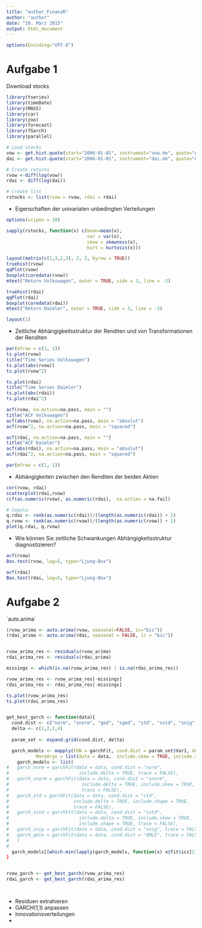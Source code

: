 ```yaml
---
title: "author_FinanzR"
author: "author"
date: "10. März 2015"
output: html_document
---
```


```r
options(Encoding="UTF-8")
```

# Aufgabe 1

Download stocks

```r
library(tseries)
library(timeDate)
library(MASS)
library(car)
library(zoo)
library(forecast)
library(fGarch)
library(parallel)

# Load stocks
vow <- get.hist.quote(start="2006-01-01", instrument="vow.de", quote="AdjClose")
dai <- get.hist.quote(start="2006-01-01", instrument="dai.de", quote="AdjClose")

# Create returns
rvow <-diff(log(vow))
rdai <- diff(log(dai))

# Create list
rstocks <- list(rvow = rvow, rdai = rdai)
```

* Eigenschaften der univariaten unbedingten Verteilungen
```r
options(scipen = 10)

sapply(rstocks, function(x) c(mean=mean(x), 
                              var = var(x),
                              skew = skewness(x),
                              kurt = kurtosis(x)))

layout(matrix(c(1,3,2,3), 2, 2, byrow = TRUE))
truehist(rvow)
qqPlot(rvow)
boxplot(coredata(rvow))
mtext("Return Volkswagen", outer = TRUE, side = 3, line = -3)

truehist(rdai)
qqPlot(rdai)
boxplot(coredata(rdai))
mtext("Return Daimler", outer = TRUE, side = 3, line = -3)

layout(1)
```

* Zeitliche Abhängigkeitsstruktur der Renditen und von Transformationen der Renditen
```r


par(mfrow = c(3, 1))
ts.plot(rvow)
title("Time Series Volkswagen")
ts.plot(abs(rvow))
ts.plot(rvow^2)

ts.plot(rdai)
title("Time Series Daimler")
ts.plot(abs(rdai))
ts.plot(rdai^2)

acf(rvow, na.action=na.pass, main = "")
title("ACF Volkswagen")
acf(abs(rvow), na.action=na.pass, main = "absolut")
acf(rvow^2, na.action=na.pass, main = "squared")

acf(rdai, na.action=na.pass, main = "")
title("ACF Daimler")
acf(abs(rdai), na.action=na.pass, main = "absolut")
acf(rdai^2, na.action=na.pass, main = "squared")

par(mfrow = c(1, 1))
```

* Abhängigkeiten zwischen den Renditen der beiden Aktien
```r
cor(rvow, rdai)
scatterplot(rdai,rvow)
ccf(as.numeric(rvow), as.numeric(rdai),  na.action = na.fail)

# Copula
q.rdai <- rank(as.numeric(rdai))/(length(as.numeric(rdai)) + 1)
q.rvow <- rank(as.numeric(rvow))/(length(as.numeric(rvow)) + 1)
plot(q.rdai, q.rvow)
```

* Wie können Sie zeitliche Schwankungen Abhängigkeitsstruktur diagnostizieren?
```r
acf(rvow)
Box.test(rvow, lag=5, type="Ljung-Box")

acf(rdai)
Box.test(rdai, lag=5, type="Ljung-Box")
```

# Aufgabe 2

´auto.arima´

```r
(rvow_arima <- auto.arima(rvow, seasonal=FALSE, ic="bic"))
(rdai_arima <- auto.arima(rdai, seasonal = FALSE, ic = "bic"))


rvow_arima_res <- residuals(rvow_arima)
rdai_arima_res <- residuals(rdai_arima)

missings <- which(is.na(rvow_arima_res) | is.na(rdai_arima_res))

rvow_arima_res <- rvow_arima_res[-missings]
rdai_arima_res <- rdai_arima_res[-missings]

ts.plot(rvow_arima_res)
ts.plot(rdai_arima_res)


get_best_garch <- function(data){
  cond.dist <- c("norm", "snorm", "ged", "sged", "std", "sstd", "snig", "QMLE")
  delta <- c(1,2,3,4)
  
  param_set <- expand.grid(cond.dist, delta)

  garch_models <- mapply(FUN = garchFit, cond.dist = param_set$Var1, delta = param_set$Var2,
           MoreArgs = list(data = data,  include.skew = TRUE, include.shape = TRUE, trace=FALSE))
    garch_models <- list(
#   garch_norm = garchFit(data = data, cond.dist = "norm", 
#                          include.delta = TRUE, trace = FALSE),
#   garch_snorm = garchFit(data = data, cond.dist = "snorm", 
#                           include.delta = TRUE, include.skew = TRUE, 
#                           trace = FALSE),
#   garch_std = garchFit(data = data, cond.dist = "std", 
#                        include.delta = TRUE, include.shape = TRUE, 
#                        trace = FALSE),
#   garch_sstd = garchFit(data = data, cond.dist = "sstd", 
#                          include.delta = TRUE, include.skew = TRUE, 
#                          include.shape = TRUE, trace = FALSE),
#   garch_snig = garchFit(data = data, cond.dist = "snig", trace = FALSE),
#   garch_qmle = garchFit(data = data, cond.dist = "QMLE", trace = FALSE)
#   )
#   
  garch_models[[which.min(lapply(garch_models, function(x) x@fit$ics[2]))]]
}


rvow_garch <- get_best_garch(rvow_arima_res)
rdai_garch <- get_best_garch(rdai_arima_res)




```

* Residuen extrahieren
* GARCH(1,1) anpassen
* Innovationsverteilungen
*

